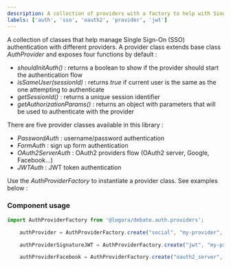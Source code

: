 ```yaml
---
description: A collection of providers with a factory to help with Single Sign-on (SSO) authentication.
labels: ['auth', 'sso', 'oauth2', 'provider', 'jwt']
---
```



A collection of classes that help manage Single Sign-On (SSO) authentication with different providers.
A provider class extends base class _AuthProvider_ and exposes four functions by default :
- _shouldInitAuth()_ : returns a boolean to show if the provider should start the authentication flow
- _isSameUser(sessionId)_ : returns _true_ if current user is the same as the one attempting to authenticate
- _getSessionId()_ : returns a unique session identifier
- _getAuthorizationParams()_ : returns an object with parameters that will be used to authenticate with the provider

There are five provider classes available in this library :
- _PasswordAuth_ : username/password authentication
- _FormAuth_ : sign up form authentication
- _OAuth2ServerAuth_ : OAuth2 providers flow (OAuth2 server, Google, Facebook...)
- _JWTAuth_ : JWT token authentication

Use the _AuthProviderFactory_ to instantiate a provider class. See examples below :

### Component usage

```js
import AuthProviderFactory from '@logora/debate.auth.providers';
```

```js
    authProvider = AuthProviderFactory.create("social", "my-provider", "my-assertion", "my-social-provider");

    authProviderSignatureJWT = AuthProviderFactory.create("jwt", "my-provider", "jwt-token");

    authProviderFacebook = AuthProviderFactory.create("oauth2_server", "my-provider", "facebook-authorization-code", "facebook");
```
